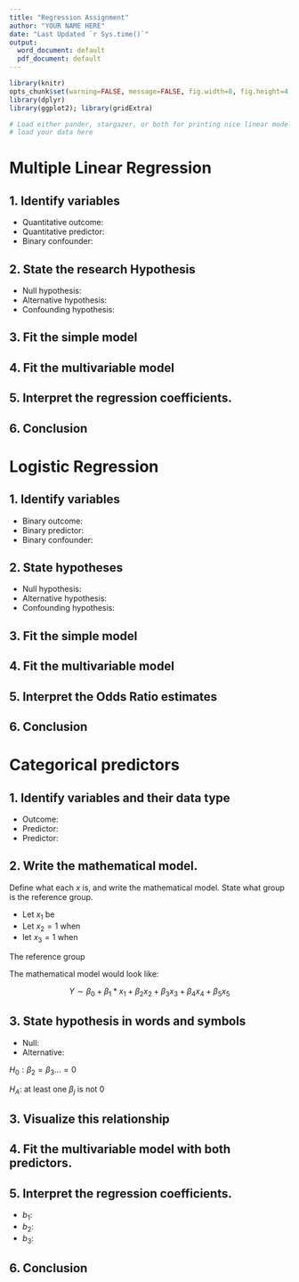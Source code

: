 ```yaml
---
title: "Regression Assignment"
author: "YOUR NAME HERE"
date: "Last Updated `r Sys.time()`"
output:
  word_document: default
  pdf_document: default
---
```


```r
library(knitr)
opts_chunk$set(warning=FALSE, message=FALSE, fig.width=8, fig.height=4, fig.align='center') 
library(dplyr)
library(ggplot2); library(gridExtra)

# Load either pander, stargazer, or both for printing nice linear model tables
# load your data here
```

# Multiple Linear Regression

## 1. Identify variables
* Quantitative outcome: 
* Quantitative predictor: 
* Binary confounder: 
 

## 2. State the research Hypothesis


* Null hypothesis: 
* Alternative hypothesis:
* Confounding hypothesis: 

## 3. Fit the simple model


## 4. Fit the multivariable model

## 5. Interpret the regression coefficients.

## 6. Conclusion

# Logistic Regression


## 1. Identify variables

* Binary outcome:  
* Binary predictor: 
* Binary confounder: 
 


## 2. State hypotheses

* Null hypothesis: 
* Alternative hypothesis:
* Confounding hypothesis: 

## 3. Fit the simple model



## 4. Fit the multivariable model


## 5. Interpret the Odds Ratio estimates

## 6. Conclusion

# Categorical predictors


## 1. Identify variables and their data type
* Outcome:
* Predictor: 
* Predictor: 
 
## 2. Write the mathematical model. 
Define what each $x$ is, and write the mathematical model. State what group is the reference group. 

* Let $x_{1}$ be 
* Let $x_{2}=1$ when  
* let $x_{3}=1$ when  


The reference group 

The mathematical model would look like: 

$$ Y \sim \beta_{0} + \beta_{1}*x_{1} + \beta_{2}x_{2} + \beta_{3}x_{3} + \beta_{4}x_{4} + \beta_{5}x_{5} $$


## 3. State hypothesis in words and symbols

* Null: 
* Alternative:
 

$H_{0}: \beta_{2}=\beta_{3} ... =0$

$H_{A}:$ at least one $\beta_{j}$ is not 0

 
 
 
## 3. Visualize this relationship

## 4. Fit the multivariable model with both predictors. 


## 5. Interpret the regression coefficients. 

* $b_{1}$: 
* $b_{2}$: 
* $b_{3}$:

## 6. Conclusion
